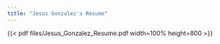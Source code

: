 ```yaml
---
title: "Jesus Gonzalez's Resume"
---
```


{{< pdf files/Jesus_Gonzalez_Resume.pdf width=100% height=800 >}}